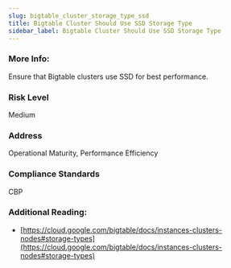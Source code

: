 ```yaml
---
slug: bigtable_cluster_storage_type_ssd
title: Bigtable Cluster Should Use SSD Storage Type
sidebar_label: Bigtable Cluster Should Use SSD Storage Type
---
```


### More Info:

Ensure that Bigtable clusters use SSD for best performance.

### Risk Level

Medium

### Address

Operational Maturity, Performance Efficiency

### Compliance Standards

CBP

### Additional Reading:

- [https://cloud.google.com/bigtable/docs/instances-clusters-nodes#storage-types](https://cloud.google.com/bigtable/docs/instances-clusters-nodes#storage-types) 

